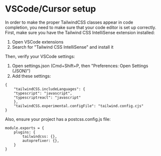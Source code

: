 
<Meta title="Code editor setup" />

<div className="sb-doc">

# VSCode/Cursor setup

In order to make the proper TailwindCSS classes appear in code completion, you need to make sure that your code editor is set up correctly. First, make sure you have the Tailwind CSS IntelliSense extension installed:

1. Open VSCode extensions
2. Search for "Tailwind CSS IntelliSense" and install it

Then, verify your VSCode settings:

1. Open settings.json (Cmd+Shift+P, then "Preferences: Open Settings (JSON)")
2. Add these settings:

```
{
    "tailwindCSS.includeLanguages": {
    "typescript": "javascript",
    "typescriptreact": "javascript"
    },
    "tailwindCSS.experimental.configFile": "tailwind.config.cjs"
}
```

Also, ensure your project has a postcss.config.js file:

```
module.exports = {
    plugins: {
        tailwindcss: {},
        autoprefixer: {},
    }
}
```

</div>
